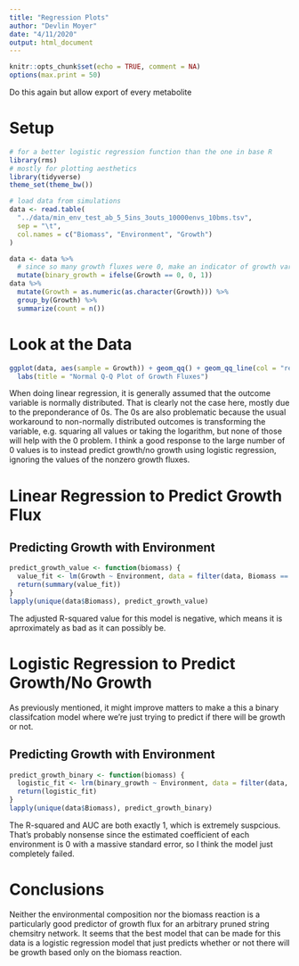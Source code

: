 ```yaml
---
title: "Regression Plots"
author: "Devlin Moyer"
date: "4/11/2020"
output: html_document
---
```


```r
knitr::opts_chunk$set(echo = TRUE, comment = NA)
options(max.print = 50)
```

Do this again but allow export of every metabolite

# Setup

```r
# for a better logistic regression function than the one in base R
library(rms)
# mostly for plotting aesthetics
library(tidyverse)
theme_set(theme_bw())

# load data from simulations
data <- read.table(
  "../data/min_env_test_ab_5_5ins_3outs_10000envs_10bms.tsv",
  sep = "\t",
  col.names = c("Biomass", "Environment", "Growth")
)

data <- data %>%
  # since so many growth fluxes were 0, make an indicator of growth variable to do logistic regression on
  mutate(binary_growth = ifelse(Growth == 0, 0, 1))
data %>%
  mutate(Growth = as.numeric(as.character(Growth))) %>%
  group_by(Growth) %>%
  summarize(count = n())
```

# Look at the Data

```r
ggplot(data, aes(sample = Growth)) + geom_qq() + geom_qq_line(col = "red") + 
  labs(title = "Normal Q-Q Plot of Growth Fluxes")
```

When doing linear regression, it is generally assumed that the outcome variable is normally distributed. That is clearly not the case here, mostly due to the preponderance of 0s. The 0s are also problematic because the usual workaround to non-normally distributed outcomes is transforming the variable, e.g. squaring all values or taking the logarithm, but none of those will help with the 0 problem. I think a good response to the large number of 0 values is to instead predict growth/no growth using logistic regression, ignoring the values of the nonzero growth fluxes. 

# Linear Regression to Predict Growth Flux

## Predicting Growth with Environment

```r
predict_growth_value <- function(biomass) {
  value_fit <- lm(Growth ~ Environment, data = filter(data, Biomass == biomass))
  return(summary(value_fit))
}
lapply(unique(data$Biomass), predict_growth_value)
```

The adjusted R-squared value for this model is negative, which means it is aprroximately as bad as it can possibly be.

# Logistic Regression to Predict Growth/No Growth

As previously mentioned, it might improve matters to make a this a binary classifcation model where we're just trying to predict if there will be growth or not.

## Predicting Growth with Environment

```r
predict_growth_binary <- function(biomass) {
  logistic_fit <- lrm(binary_growth ~ Environment, data = filter(data, Biomass == biomass), x = T, y = T, maxit = 1000)
  return(logistic_fit)
}
lapply(unique(data$Biomass), predict_growth_binary)
```

The R-squared and AUC are both exactly 1, which is extremely suspcious. That's probably nonsense since the estimated coefficient of each environment is 0 with a massive standard error, so I think the model just completely failed.

# Conclusions

Neither the environmental composition nor the biomass reaction is a particularly good predictor of growth flux for an arbitrary pruned string chemsitry network. It seems that the best model that can be made for this data is a logistic regression model that just predicts whether or not there will be growth based only on the biomass reaction.
